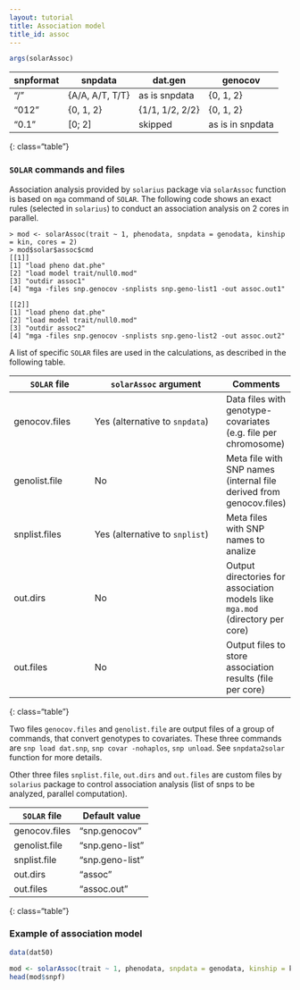 ```yaml
---
layout: tutorial
title: Association model
title_id: assoc
---
```


```r
args(solarAssoc)
```

| snpformat |  snpdata        | dat.gen        | genocov          |
|-----------|-----------------|----------------|------------------|
| "/"       | {A/A, A/T, T/T} | as is snpdata  | {0, 1, 2}        |
| "012"     | {0, 1, 2}       | {1/1, 1/2, 2/2}| {0, 1, 2}        |
| "0.1"     | [0; 2]          | skipped        | as is in snpdata |
{: class="table"}


### `SOLAR` commands and files


Association analysis provided by `solarius` package via `solarAssoc` function
is based on `mga` command of `SOLAR`.
The following code shows an exact rules (selected in `solarius`) 
to conduct an association analysis on 2 cores in parallel.

    > mod <- solarAssoc(trait ~ 1, phenodata, snpdata = genodata, kinship = kin, cores = 2)
    > mod$solar$assoc$cmd
    [[1]]
    [1] "load pheno dat.phe"                                             
    [2] "load model trait/null0.mod"                                     
    [3] "outdir assoc1"                                                  
    [4] "mga -files snp.genocov -snplists snp.geno-list1 -out assoc.out1"
    
    [[2]]
    [1] "load pheno dat.phe"                                             
    [2] "load model trait/null0.mod"                                     
    [3] "outdir assoc2"                                                  
    [4] "mga -files snp.genocov -snplists snp.geno-list2 -out assoc.out2"


A list of specific `SOLAR` files are used in the calculations,
as described in the following table.

| `SOLAR` file | `solarAssoc` argument | Comments | 
|--------------|-----------------------|----------|
| genocov.files | Yes (alternative to `snpdata`) | Data files with genotype-covariates (e.g. file per chromosome) |
| genolist.file | No | Meta file with SNP names (internal file derived from genocov.files) |
| snplist.files | Yes (alternative to `snplist`) | Meta files with SNP names to analize |
| out.dirs | No | Output directories for association models like `mga.mod` (directory per core) |
| out.files | No | Output files to store association results (file per core) | 
{: class="table"}

Two files `genocov.files` and `genolist.file` are output files
of a group of commands, that convert genotypes to covariates.
These three commands are `snp load dat.snp`, `snp covar -nohaplos`, `snp unload`.
See `snpdata2solar` function for more details.

Other three files `snplist.file`, `out.dirs` and `out.files` 
are custom files by `solarius` package 
to control association analysis (list of snps to be analyzed, parallel computation).

| `SOLAR` file | Default value | Parallel computation on 2 cores | 
|--|--|
| genocov.files | "snp.genocov" | |
| genolist.file | "snp.geno-list" | |
| snplist.file | "snp.geno-list" | "snp.geno-list1", "snp.geno-list2"|
| out.dirs | "assoc" | "assoc1", "assoc2"|
| out.files | "assoc.out" | "assoc.out1", "assoc.out2"|
{: class="table"}


### Example of association model

```r
data(dat50)

mod <- solarAssoc(trait ~ 1, phenodata, snpdata = genodata, kinship = kin)
head(mod$snpf)
```


